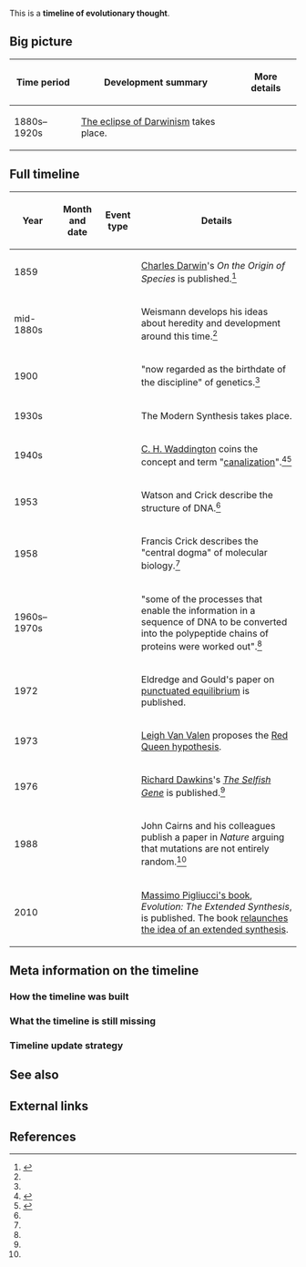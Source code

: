 This is a '''timeline of evolutionary thought'''.

==Big picture==

{| class="wikitable"
! Time period !! Development summary !! More details
|-
| 1880s–1920s || [[wikipedia:The eclipse of Darwinism|The eclipse of Darwinism]] takes place.
|}

==Full timeline==

{| class="sortable wikitable"
! Year !! Month and date !! Event type !! Details
|-
| 1859 || || || [[wikipedia:Charles Darwin|Charles Darwin]]'s ''On the Origin of Species'' is published.<ref name="jablonka">{{cite book |first1=Eva |last1=Jablonka |first2=Marion J. |last2=Lamb |title=Evolution in Four Dimensions: Genetic, Epigenetic, Behavioral, and Symbolic Variation in the History of Life (Revised Edition) |year=2014 |publisher=Massachusetts Institute of Technology}}</ref>
|-
| mid-1880s || || || Weismann develops his ideas about heredity and development around this time.<ref name="jablonka" />
|-
| 1900 || || || "now regarded as the birthdate of the discipline" of genetics.<ref name="jablonka" />{{rp|24}}
|-
| 1930s || || || The Modern Synthesis takes place.
|-
| 1940s || || || [[wikipedia:C. H. Waddington|C. H. Waddington]] coins the concept and term "[[wikipedia:Canalisation (genetics)|canalization]]".<ref>{{cite web |url=https://www.ncbi.nlm.nih.gov/pubmed/16250465 |author=Flatt T |title=The evolutionary genetics of canalization. |publisher=PubMed - NCBI |accessdate=June 7, 2017 |quote=In the 1940s, Conrad Hal Waddington coined the concept and term "canalization" to describe the robustness of phenotypes to perturbation}}</ref><ref>{{cite web |url=http://www.genetics.org/content/149/4/2119 |title=Canalization, Genetic Assimilation and Preadaptation: A Quantitative Genetic Model |publisher=Genetics |first1=Ilan |last1=Eshel |first2=Carlo |last2=Matessi |date=August 1, 1998 |accessdate=June 7, 2017 |quote=The peculiar pattern of interaction between genetic and environmental variation that underlies the expression of crossveins, and of other traits that can be similarly subject to assimilation, was described by Waddington using the concept of genetic canalization (Waddington 1940).}}</ref>
|-
| 1953 || || || Watson and Crick describe the structure of DNA.<ref name="jablonka" />{{rp|30}}
|-
| 1958 || || || Francis Crick describes the "central dogma" of molecular biology.<ref name="jablonka" />{{rp|31}}
|-
| 1960s–1970s || || || "some of the processes that enable the information in a sequence of DNA to be converted into the polypeptide chains of proteins were worked out".<ref name="jablonka" />{{rp|50}}
|-
| 1972 || || || Eldredge and Gould's paper on [[wikipedia:Punctuated equilibrium|punctuated equilibrium]] is published.
|-
| 1973 || || || [[wikipedia:Leigh Van Valen|Leigh Van Valen]] proposes the [[wikipedia:Red Queen hypothesis|Red Queen hypothesis]].
|-
| 1976 || || || [[wikipedia:Richard Dawkins|Richard Dawkins]]'s ''[[wikipedia:The Selfish Gene|The Selfish Gene]]'' is published.<ref name="jablonka" />{{rp|37}}
|-
| 1988 || || || John Cairns and his colleagues publish a paper in ''Nature'' arguing that mutations are not entirely random.<ref name="jablonka" />{{rp|79–80}}
|-
| 2010 || || || [[wikipedia:Massimo Pigliucci#Books|Massimo Pigliucci's book]], ''Evolution: The Extended Synthesis'', is published. The book [[wikipedia:Extended evolutionary synthesis#Recent history|relaunches the idea of an extended synthesis]].
|}

==Meta information on the timeline==

===How the timeline was built===

===What the timeline is still missing===

===Timeline update strategy===

==See also==

==External links==

==References==

{{Reflist|30em}}
